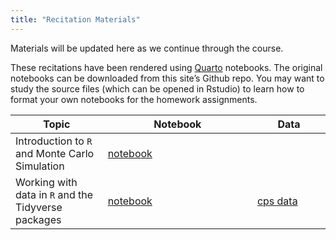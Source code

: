 ```yaml
---
title: "Recitation Materials"
---
```


Materials will be updated here as we continue through the course.

These recitations have been rendered using [Quarto](https://quarto.org) notebooks. The original notebooks can be downloaded from this site's Github repo. You may want to study the source files (which can be opened in Rstudio) to learn how to format your own notebooks for the homework assignments.

| Topic | Notebook | Data |
| ----- | -------- | ---- |
| Introduction to `R` and Monte Carlo Simulation | [notebook](recitations/Week-1.qmd) | |
| Working with data in `R` and the Tidyverse packages | [notebook](recitations/Week-2.qmd) | [cps data](data/cps-econ-4261.csv) |

